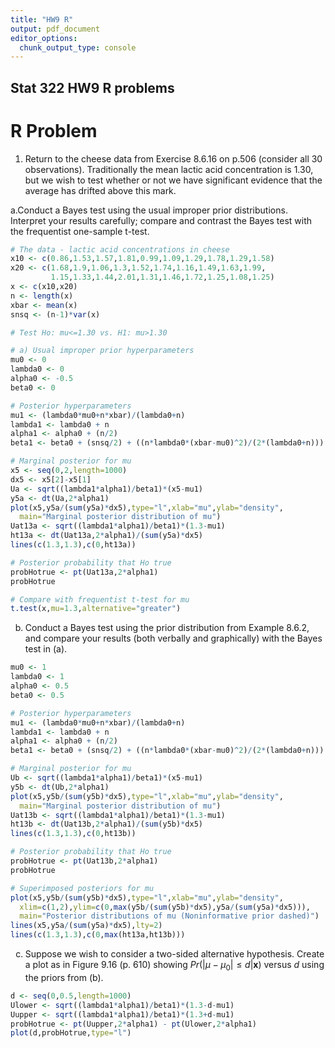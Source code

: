 ```yaml
---
title: "HW9 R"
output: pdf_document
editor_options: 
  chunk_output_type: console
---
```


## Stat 322 HW9 R problems

# R Problem 

1. Return to the cheese data from Exercise 8.6.16 on p.506 (consider all 30 observations).  Traditionally the mean lactic acid concentration is 1.30, but we wish to test whether or not we have significant evidence that the average has drifted above this mark.

a.Conduct a Bayes test using the usual improper prior distributions.  Interpret your results carefully; compare and contrast the Bayes test with the frequentist one-sample t-test.

```r
# The data - lactic acid concentrations in cheese
x10 <- c(0.86,1.53,1.57,1.81,0.99,1.09,1.29,1.78,1.29,1.58)
x20 <- c(1.68,1.9,1.06,1.3,1.52,1.74,1.16,1.49,1.63,1.99,
         1.15,1.33,1.44,2.01,1.31,1.46,1.72,1.25,1.08,1.25)
x <- c(x10,x20)
n <- length(x)
xbar <- mean(x)
snsq <- (n-1)*var(x)

# Test Ho: mu<=1.30 vs. H1: mu>1.30

# a) Usual improper prior hyperparameters
mu0 <- 0
lambda0 <- 0
alpha0 <- -0.5
beta0 <- 0

# Posterior hyperparameters
mu1 <- (lambda0*mu0+n*xbar)/(lambda0+n)
lambda1 <- lambda0 + n
alpha1 <- alpha0 + (n/2)
beta1 <- beta0 + (snsq/2) + ((n*lambda0*(xbar-mu0)^2)/(2*(lambda0+n)))

# Marginal posterior for mu
x5 <- seq(0,2,length=1000)
dx5 <- x5[2]-x5[1]
Ua <- sqrt((lambda1*alpha1)/beta1)*(x5-mu1)
y5a <- dt(Ua,2*alpha1)
plot(x5,y5a/(sum(y5a)*dx5),type="l",xlab="mu",ylab="density",
  main="Marginal posterior distribution of mu")
Uat13a <- sqrt((lambda1*alpha1)/beta1)*(1.3-mu1)
ht13a <- dt(Uat13a,2*alpha1)/(sum(y5a)*dx5)
lines(c(1.3,1.3),c(0,ht13a))

# Posterior probability that Ho true
probHotrue <- pt(Uat13a,2*alpha1)
probHotrue

# Compare with frequentist t-test for mu
t.test(x,mu=1.3,alternative="greater")
```

b. Conduct a Bayes test using the prior distribution from Example 8.6.2, and compare your results (both verbally and graphically) with the Bayes test in (a).

```r
mu0 <- 1
lambda0 <- 1
alpha0 <- 0.5
beta0 <- 0.5

# Posterior hyperparameters
mu1 <- (lambda0*mu0+n*xbar)/(lambda0+n)
lambda1 <- lambda0 + n
alpha1 <- alpha0 + (n/2)
beta1 <- beta0 + (snsq/2) + ((n*lambda0*(xbar-mu0)^2)/(2*(lambda0+n)))

# Marginal posterior for mu
Ub <- sqrt((lambda1*alpha1)/beta1)*(x5-mu1)
y5b <- dt(Ub,2*alpha1)
plot(x5,y5b/(sum(y5b)*dx5),type="l",xlab="mu",ylab="density",
  main="Marginal posterior distribution of mu")
Uat13b <- sqrt((lambda1*alpha1)/beta1)*(1.3-mu1)
ht13b <- dt(Uat13b,2*alpha1)/(sum(y5b)*dx5)
lines(c(1.3,1.3),c(0,ht13b))

# Posterior probability that Ho true
probHotrue <- pt(Uat13b,2*alpha1)
probHotrue

# Superimposed posteriors for mu
plot(x5,y5b/(sum(y5b)*dx5),type="l",xlab="mu",ylab="density",
  xlim=c(1,2),ylim=c(0,max(y5b/(sum(y5b)*dx5),y5a/(sum(y5a)*dx5))),
  main="Posterior distributions of mu (Noninformative prior dashed)")
lines(x5,y5a/(sum(y5a)*dx5),lty=2)
lines(c(1.3,1.3),c(0,max(ht13a,ht13b)))
```

c.  Suppose we wish to consider a two-sided alternative hypothesis.  Create a plot as in Figure 9.16 (p. 610) showing   $Pr(|\mu-\mu_0|\leq d | \mathbf{x})$ versus $d$ using the priors from (b).
```r
d <- seq(0,0.5,length=1000)
Ulower <- sqrt((lambda1*alpha1)/beta1)*(1.3-d-mu1)
Uupper <- sqrt((lambda1*alpha1)/beta1)*(1.3+d-mu1)
probHotrue <- pt(Uupper,2*alpha1) - pt(Ulower,2*alpha1)
plot(d,probHotrue,type="l")
```
